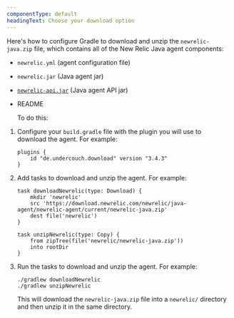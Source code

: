 ```yaml
---
componentType: default
headingText: Choose your download option
---
```


Here's how to configure Gradle to download and unzip the `newrelic-java.zip` file, which contains all of the New Relic Java agent components:

* `newrelic.yml` (agent configuration file)
* `newrelic.jar` (Java agent jar)
* [`newrelic-api.jar`](/docs/agents/java-agent/api-guides/guide-using-java-agent-api#api) (Java agent API jar)
* README

    To do this:

1. Configure your `build.gradle` file with the plugin you will use to download the agent. For example:

    ```
    plugins {
        id "de.undercouch.download" version "3.4.3"
    }
    ```
2. Add tasks to download and unzip the agent. For example:

    ```
    task downloadNewrelic(type: Download) {
        mkdir 'newrelic'
        src 'https://download.newrelic.com/newrelic/java-agent/newrelic-agent/current/newrelic-java.zip'
        dest file('newrelic')
    }

    task unzipNewrelic(type: Copy) {
        from zipTree(file('newrelic/newrelic-java.zip'))
        into rootDir
    }
    ```
3. Run the tasks to download and unzip the agent. For example:

    ```
    ./gradlew downloadNewrelic
    ./gradlew unzipNewrelic
    ```

    This will download the `newrelic-java.zip` file into a `newrelic/` directory and then unzip it in the same directory.
